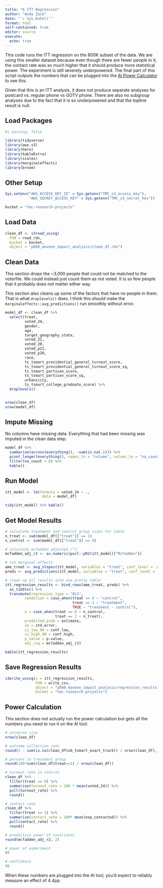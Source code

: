 ```yaml
---
title: "6 ITT Regression"
author: "Andy Zack"
date: "`r Sys.Date()`"
format: html
self-contained: true
editor: source
execute:
  echo: true
---
```


This code runs the ITT regression on the 800K subset of the data. We are using this smaller dataset because even though there are fewer people in it, the contact rate was so much higher that it should produce more statistical power. The experiment is still severely underpowered. The final part of this script outputs the numbers that can be plugged into the [AI Power Calculator](https://analystinstitute.org/power-calculator/) to see this.

Given that this is an ITT analysis, it does not produce separate analyses for postcard vs. regular phone vs GOTV phone. There are also no subgroup analyses due to the fact that it is so underpowered and that the topline result is null.

## Load Packages

```r
#| warning: false

library(tidyverse)
library(aws.s3)
library(here)
library(kableExtra)
library(scales)
library(marginaleffects)
library(broom)
```

## Other Setup

```r
Sys.setenv("AWS_ACCESS_KEY_ID" = Sys.getenv("TMC_s3_access_key"),
           "AWS_SECRET_ACCESS_KEY" = Sys.getenv("TMC_s3_secret_key"))

bucket = "tmc-research-projects"
```

## Load Data

```r
clean_df <- s3read_using(
  FUN = read_rds,
  bucket = bucket,
  object = "p080_moveon_impact_analysis/clean_df.rds")
```

## Clean Data

This section drops the \~3,000 people that could not be matched to the voterfile. We could instead just count them as not voted. It is so few people that it probably does not matter either way.

This section also cleans up some of the factors that have no people in them. That is what `droplevels()` does. I think this should make the `marginaleffects::avg_predictions()` run smoothly without error.

```r
model_df <- clean_df %>%
  select(treat,
         voted_24,
         gender,
         age,
         target_geography_state,
         voted_22,
         voted_20,
         voted_p22,
         voted_p20,
         race,
         ts_tsmart_presidential_general_turnout_score,
         ts_tsmart_presidential_general_turnout_score_sq,
         ts_tsmart_partisan_score,
         ts_tsmart_partisan_score_sq,
         urbanicity,
         ts_tsmart_college_graduate_score) %>%
  droplevels()
  

nrow(clean_df) 
nrow(model_df)
```

## Impute Missing

No columns have missing data. Everything that had been missing was imputed in the clean data step.

```r
model_df %>%
  summarise(across(everything(), ~sum(is.na(.)))) %>%
  pivot_longer(everything(), names_to = "column", values_to = "na_count") %>%
  filter(na_count > 0) %>%
  kable()
```

## Run Model

```r
itt_model <- lm(formula = voted_24 ~ .,
                 data = model_df)

tidy(itt_model) %>% kable()
```

## Get Model Results

```r
# calculate treatment and control group sizes for table
n_treat <- sum(model_df[["treat"]] == 1)
n_control <- sum(model_df[["treat"]] == 0)

# calculate mcfadden adjusted r^2
mcfadden_adj_r2 <- as.numeric(pscl::pR2(itt_model)["McFadden"])

# run marginal effects
ame_treat <- avg_slopes(itt_model, variables = "treat", conf_level = .9)
preds <- avg_predictions(itt_model, variables = "treat", conf_level = .9)

# clean up all results into one pretty table
itt_regression_results <- bind_rows(ame_treat, preds) %>%
  as_tibble() %>%
  transmute(regression_type = "OLS", 
         condition = case_when(treat == 0 ~ "control",
                               treat == 1 ~ "treatment",
                               TRUE ~ "treatment - control"),
         n = case_when(treat == 0 ~ n_control,
                       treat == 1 ~ n_treat),
         predicted_prob = estimate,
         se = std.error,
         ci_low_90 = conf.low,
         ci_high_90 = conf.high,
         p_value = p.value,
         adj_rsq = mcfadden_adj_r2) 

kable(itt_regression_results)
```

## Save Regression Results

```r
s3write_using(x = itt_regression_results, 
              FUN = write_csv, 
              object = "p080_moveon_impact_analysis/regression_results.csv", 
              bucket = "tmc-research-projects")
```

## Power Calculation

This section does not actually run the power calculation but gets all the numbers you need to run it on the AI tool.

```r
# universe size
nrow(clean_df)

# outcome collection rate
round(1 - sum(is.na(clean_df$vb_tsmart_exact_track)) / nrow(clean_df), digits = 2) * 100

# percent in treatment group
round(100*sum(clean_df$treat==1) / nrow(clean_df))

# turnout rate in control
clean_df %>%
  filter(treat == 0) %>%
  summarise(turnout_rate = 100 * mean(voted_24)) %>%
  pull(turnout_rate) %>%
  round()

# contact rate
clean_df %>%
  filter(treat == 1) %>%
  summarise(contact_rate = 100* mean(exp_contacted)) %>%
  pull(contact_rate) %>%
  round()

# predictive power of covariates
round(mcfadden_adj_r2, 2)

# power of experiment
80

# confidence
90
```

When these numbers are plugged into the AI tool, you'd expect to reliably measure an effect of 4.4pp.

